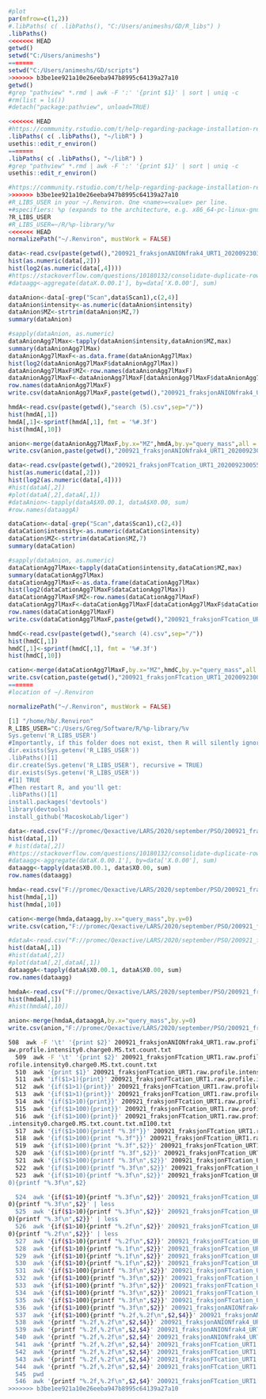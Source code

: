 ```r
#plot
par(mfrow=c(1,2))
#.libPaths( c( .libPaths(), "C:/Users/animeshs/GD/R_libs") )
.libPaths()
<<<<<<< HEAD
getwd()
setwd("C:/Users/animeshs")
=======
setwd("C:/Users/animeshs/GD/scripts")
>>>>>>> b3be1ee921a10e26eeba947b8995c64139a27a10
getwd()
#grep "pathview" *.rmd | awk -F ':' '{print $1}' | sort | uniq -c
#rm(list = ls())
#detach("package:pathview", unload=TRUE)
```

```r
<<<<<<< HEAD
#https://community.rstudio.com/t/help-regarding-package-installation-renviron-rprofile-r-libs-r-libs-site-and-r-libs-user-oh-my/13888/8
.libPaths( c( .libPaths(), "~/libR") )
usethis::edit_r_environ()
=======
.libPaths( c( .libPaths(), "~/libR") )
#grep "pathview" *.rmd | awk -F ':' '{print $1}' | sort | uniq -c
usethis::edit_r_environ()

#https://community.rstudio.com/t/help-regarding-package-installation-renviron-rprofile-r-libs-r-libs-site-and-r-libs-user-oh-my/13888/8
>>>>>>> b3be1ee921a10e26eeba947b8995c64139a27a10
#R_LIBS_USER in your ~/.Renviron. One <name>=<value> per line.
+#specifiers: %p (expands to the architecture, e.g. x86_64-pc-linux-gnu) and %v (expands to major and minor R version, e.g. 3.5) - see 
?R_LIBS_USER
#R_LIBS_USER=~/R/%p-library/%v
<<<<<<< HEAD
normalizePath("~/.Renviron", mustWork = FALSE)
```

```r
data<-read.csv(paste(getwd(),"200921_fraksjonANIONfrak4_URT1_20200923030614.raw.profile.intensity0.charge0.MS.txt",sep="/"),sep='\t')
hist(as.numeric(data[,2]))
hist(log2(as.numeric(data[,4])))
#https://stackoverflow.com/questions/10180132/consolidate-duplicate-rows
#dataagg<-aggregate(dataX.0.00.1'], by=data['X.0.00'], sum)
```

```r
dataAnion<-data[-grep("Scan",data$Scan1),c(2,4)]
dataAnion$intensity<-as.numeric(dataAnion$intensity)
dataAnion$MZ<-strtrim(dataAnion$MZ,7)
summary(dataAnion)
```

```r
#sapply(dataAnion, as.numeric)
dataAnionAgg7lMax<-tapply(dataAnion$intensity,dataAnion$MZ,max)
summary(dataAnionAgg7lMax)
dataAnionAgg7lMaxF<-as.data.frame(dataAnionAgg7lMax)
hist(log2(dataAnionAgg7lMaxF$dataAnionAgg7lMax))
dataAnionAgg7lMaxF$MZ<-row.names(dataAnionAgg7lMaxF)
dataAnionAgg7lMaxF<-dataAnionAgg7lMaxF[dataAnionAgg7lMaxF$dataAnionAgg7lMax>10e6,]
row.names(dataAnionAgg7lMaxF)
write.csv(dataAnionAgg7lMaxF,paste(getwd(),"200921_fraksjonANIONfrak4_URT1_20200923030614.raw.profile.intensity0.charge0.MS.dataagg7lMaxF10e6.csv",sep="/"),row.names = F)
```

```r
hmdA<-read.csv(paste(getwd(),"search (5).csv",sep="/"))
hist(hmdA[,1])
hmdA[,1]<-sprintf(hmdA[,1], fmt = '%#.3f')
hist(hmdA[,10])
```

```r
anion<-merge(dataAnionAgg7lMaxF,by.x="MZ",hmdA,by.y="query_mass",all = T)
write.csv(anion,paste(getwd(),"200921_fraksjonANIONfrak4_URT1_20200923030614.raw.profile.intensity0.charge0.MS.dataagg7lMaxF10e6.HMDB.csv",sep="/"))
```



```r
data<-read.csv(paste(getwd(),"200921_fraksjonFTcation_URT1_20200923005518.raw.profile.intensity0.charge0.MS.txt",sep="/"),sep='\t')
hist(as.numeric(data[,2]))
hist(log2(as.numeric(data[,4])))
#hist(dataA[,2])
#plot(dataA[,2],dataA[,1])
#dataAnion<-tapply(dataA$X0.00.1, dataA$X0.00, sum)
#row.names(dataaggA)
```

```r
dataCation<-data[-grep("Scan",data$Scan1),c(2,4)]
dataCation$intensity<-as.numeric(dataCation$intensity)
dataCation$MZ<-strtrim(dataCation$MZ,7)
summary(dataCation)
```

```r
#sapply(dataAnion, as.numeric)
dataCationAgg7lMax<-tapply(dataCation$intensity,dataCation$MZ,max)
summary(dataCationAgg7lMax)
dataCationAgg7lMaxF<-as.data.frame(dataCationAgg7lMax)
hist(log2(dataCationAgg7lMaxF$dataCationAgg7lMax))
dataCationAgg7lMaxF$MZ<-row.names(dataCationAgg7lMaxF)
dataCationAgg7lMaxF<-dataCationAgg7lMaxF[dataCationAgg7lMaxF$dataCationAgg7lMax>10e6,]
row.names(dataCationAgg7lMaxF)
write.csv(dataCationAgg7lMaxF,paste(getwd(),"200921_fraksjonFTcation_URT1_20200923005518.raw.profile.intensity0.charge0.MS.dataagg7lMaxF10e6.csv",sep="/"),row.names = F)
```

```r
hmdC<-read.csv(paste(getwd(),"search (4).csv",sep="/"))
hist(hmdC[,1])
hmdC[,1]<-sprintf(hmdC[,1], fmt = '%#.3f')
hist(hmdC[,10])
```

```r
cation<-merge(dataCationAgg7lMaxF,by.x="MZ",hmdC,by.y="query_mass",all = T)
write.csv(cation,paste(getwd(),"200921_fraksjonFTcation_URT1_20200923005518.raw.profile.intensity0.charge0.MS.dataagg7lMaxF10e6.HMDB.csv",sep="/"))
=======
#location of ~/.Renviron

normalizePath("~/.Renviron", mustWork = FALSE)

[1] "/home/hb/.Renviron"
R_LIBS_USER="C:/Users/Greg/Software/R/%p-library/%v
Sys.getenv('R_LIBS_USER')
#Importantly, if this folder does not exist, then R will silently ignore it, despite properly parsing and expanding R_LIBS_USER, e.g.
dir.exists(Sys.getenv('R_LIBS_USER'))
.libPaths()[1]
dir.create(Sys.getenv('R_LIBS_USER'), recursive = TRUE)
dir.exists(Sys.getenv('R_LIBS_USER'))
#[1] TRUE
#Then restart R, and you'll get:
.libPaths()[1]
install.packages('devtools')
library(devtools)
install_github('MacoskoLab/liger')
```

```r
data<-read.csv("F://promec/Qexactive/LARS/2020/september/PSO/200921_fraksjonFTcation_URT1.raw.profile.intensity0.charge0.MS.txt.2dp.txt")
hist(data[,1])
# hist(data[,2])
#https://stackoverflow.com/questions/10180132/consolidate-duplicate-rows
#dataagg<-aggregate(dataX.0.00.1'], by=data['X.0.00'], sum)
dataagg<-tapply(data$X0.00.1, data$X0.00, sum)
row.names(dataagg)
```

```r
hmda<-read.csv("F://promec/Qexactive/LARS/2020/september/PSO/200921_fraksjonFTcation_URT1.raw.profile.intensity0.charge0.MS.txt.count.txt.d322.c100101.hmdb.csv")
hist(hmda[,1])
hist(hmda[,10])
```


```r
cation<-merge(hmda,dataagg,by.x="query_mass",by.y=0)
write.csv(cation,"F://promec/Qexactive/LARS/2020/september/PSO/200921_fraksjonFTcation_URT1.raw.profile.intensity0.charge0.MS.txt.count.txt.d322.c100101.hmdb.csvcation.csv")
```


```r
#dataA<-read.csv("F://promec/Qexactive/LARS/2020/september/PSO/200921_fraksjonANIONfrak4_URT1.raw.profile.intensity0.charge0.MS.txt.2dp.txt")
hist(dataA[,1])
#hist(dataA[,2])
#plot(dataA[,2],dataA[,1])
dataaggA<-tapply(dataA$X0.00.1, dataA$X0.00, sum)
row.names(dataagg)
```

```r
hmdaA<-read.csv("F://promec/Qexactive/LARS/2020/september/PSO/200921_fraksjonANIONfrak4_URT1.raw.profile.intensity0.charge0.MS.txt.count.txt.count.txt.d322.c100101.hmdb.csv")
hist(hmdaA[,1])
#hist(hmdaA[,10])
```

```r
anion<-merge(hmdaA,dataaggA,by.x="query_mass",by.y=0)
write.csv(anion,"F://promec/Qexactive/LARS/2020/september/PSO/200921_fraksjonANIONfrak4_URT1.raw.profile.intensity0.charge0.MS.txt.count.txt.count.txt.d322.c100101.hmdb.csanion.csv")
```

```bash
508  awk -F '\t' '{print $2}' 200921_fraksjonANIONfrak4_URT1.raw.profile.intensity0.charge0.MS.txt | sort | uniq -c > 200921_fraksjonANIONfrak4_URT1.r
aw.profile.intensity0.charge0.MS.txt.count.txt
  509  awk -F '\t' '{print $2}' 200921_fraksjonFTcation_URT1.raw.profile.intensity0.charge0.MS.txt | sort | uniq -c > 200921_fraksjonFTcation_URT1.raw.p
rofile.intensity0.charge0.MS.txt.count.txt
  510  awk '{print $1}' 200921_fraksjonFTcation_URT1.raw.profile.intensity0.charge0.MS.txt.count.txt | less
  511  awk 'if($1>1){print}' 200921_fraksjonFTcation_URT1.raw.profile.intensity0.charge0.MS.txt.count.txt | less
  512  awk '{if($1>1){print}}' 200921_fraksjonFTcation_URT1.raw.profile.intensity0.charge0.MS.txt.count.txt | less
  513  awk '{if($1>1){print}}' 200921_fraksjonFTcation_URT1.raw.profile.intensity0.charge0.MS.txt.count.txt | wc
  514  awk '{if($1>10){print}}' 200921_fraksjonFTcation_URT1.raw.profile.intensity0.charge0.MS.txt.count.txt | wc
  515  awk '{if($1>100){print}}' 200921_fraksjonFTcation_URT1.raw.profile.intensity0.charge0.MS.txt.count.txt | wc
  516  awk '{if($1>100){print}}' 200921_fraksjonFTcation_URT1.raw.profile.intensity0.charge0.MS.txt.count.txt > 200921_fraksjonFTcation_URT1.raw.profile
.intensity0.charge0.MS.txt.count.txt.mI100.txt
  517  awk '{if($1>100){printf "%.3f"}}' 200921_fraksjonFTcation_URT1.raw.profile.intensity0.charge0.MS.txt.count.txt | less
  518  awk '{if($1>100){print "%.3f"}}' 200921_fraksjonFTcation_URT1.raw.profile.intensity0.charge0.MS.txt.count.txt | less
  519  awk '{if($1>100){print "%.3f",$2}}' 200921_fraksjonFTcation_URT1.raw.profile.intensity0.charge0.MS.txt.count.txt | less
  520  awk '{if($1>100){printf "%.3f",$2}}' 200921_fraksjonFTcation_URT1.raw.profile.intensity0.charge0.MS.txt.count.txt | less
  521  awk '{if($1>100){printf "%.3f\n",$2}}' 200921_fraksjonFTcation_URT1.raw.profile.intensity0.charge0.MS.txt.count.txt | less
  522  awk '{if($1>100){printf "%.3f\n",$2}}' 200921_fraksjonFTcation_URT1.raw.profile.intensity0.charge0.MS.txt.count.txt | sort |uniq -c| less
  523  awk '{if($1>10){printf "%.3f\n",$2}}' 200921_fraksjonFTcation_URT1.raw.profile.intensity0.charge0.MS.txt.count.txt | sort |uniq -c| awk '{if($1>1
0){printf "%.3f\n",$2}

  524  awk '{if($1>10){printf "%.3f\n",$2}}' 200921_fraksjonFTcation_URT1.raw.profile.intensity0.charge0.MS.txt.count.txt | sort |uniq -c| awk '{if($1>1
0){printf "%.3f\n",$2}' | less
  525  awk '{if($1>10){printf "%.3f\n",$2}}' 200921_fraksjonFTcation_URT1.raw.profile.intensity0.charge0.MS.txt.count.txt | sort |uniq -c| awk '{if($1>1
0){printf "%.3f\n",$2}}' | less
  526  awk '{if($1>10){printf "%.2f\n",$2}}' 200921_fraksjonFTcation_URT1.raw.profile.intensity0.charge0.MS.txt.count.txt | sort |uniq -c| awk '{if($1>1
0){printf "%.2f\n",$2}}' | less
  527  awk '{if($1>10){printf "%.2f\n",$2}}' 200921_fraksjonFTcation_URT1.raw.profile.intensity0.charge0.MS.txt.count.txt | sort |uniq -c| awk '{if($1>10){printf "%.2f\n",$2}}' | wc
  528  awk '{if($1>10){printf "%.1f\n",$2}}' 200921_fraksjonFTcation_URT1.raw.profile.intensity0.charge0.MS.txt.count.txt | sort |uniq -c| awk '{if($1>10){printf "%.1f\n",$2}}' | wc
  529  awk '{if($1>10){printf "%.1f\n",$2}}' 200921_fraksjonFTcation_URT1.raw.profile.intensity0.charge0.MS.txt.count.txt | sort |uniq -c| awk '{if($1>10){printf "%.1f\n",$2}}' > 200921_fraksjonFTcation_URT1.raw.profile.intensity0.charge0.MS.txt.count.txt.d1.c10.txt
  530  awk '{if($1>10){printf "%.1f\n",$2}}' 200921_fraksjonFTcation_URT1.raw.profile.intensity0.charge0.MS.txt.count.txt | sort |uniq -c| awk '{if($1>10){printf "%.1f\n",$2}}' | sort | uniq -c > 200921_fraksjonFTcation_URT1.raw.profile.intensity0.charge0.MS.txt.count.txt.d1.c10.txt 
  531  awk '{if($1>100){printf "%.3f\n",$2}}' 200921_fraksjonFTcation_URT1.raw.profile.intensity0.charge0.MS.txt.count.txt | sort |uniq -c| awk '{if($1>100){printf "%.3f\n",$2}}' | sort | uniq -c > 200921_fraksjonFTcation_URT1.raw.profile.intensity0.charge0.MS.txt.count.txt.d3.c100.txt 
  532  awk '{if($1>100){printf "%.3f\n",$2}}' 200921_fraksjonFTcation_URT1.raw.profile.intensity0.charge0.MS.txt.count.txt | sort |uniq -c| awk '{if($1>10){printf "%.3f\n",$2}}' | sort | uniq -c > 200921_fraksjonFTcation_URT1.raw.profile.intensity0.charge0.MS.txt.count.txt.d3.c100.txt 
  533  awk '{if($1>100){printf "%.3f\n",$2}}' 200921_fraksjonFTcation_URT1.raw.profile.intensity0.charge0.MS.txt.count.txt | sort |uniq -c| awk '{if($1>10){printf "%.2f\n",$2}}' | sort | uniq -c > 200921_fraksjonFTcation_URT1.raw.profile.intensity0.charge0.MS.txt.count.txt.d3.c100.txt 
  534  awk '{if($1>100){printf "%.3f\n",$2}}' 200921_fraksjonFTcation_URT1.raw.profile.intensity0.charge0.MS.txt.count.txt | sort |uniq -c| awk '{if($1>10){printf "%.2f\n",$2}}' | sort | uniq -c | awk '{if($1>1){printf "%.1f\n",$2}}' | sort | uniq -c > 200921_fraksjonFTcation_URT1.raw.profile.intensity0.charge0.MS.txt.count.txt.d321.c100101.txt 
  535  awk '{if($1>100){printf "%.3f\n",$2}}' 200921_fraksjonFTcation_URT1.raw.profile.intensity0.charge0.MS.txt.count.txt | sort |uniq -c| awk '{if($1>10){printf "%.2f\n",$2}}' | sort | uniq -c | awk '{if($1>1){printf "%.2f\n",$2}}' | sort | uniq -c > 200921_fraksjonFTcation_URT1.raw.profile.intensity0.charge0.MS.txt.count.txt.d322.c100101.txt 
  536  awk '{if($1>100){printf "%.3f\n",$2}}' 200921_fraksjonANIONfrak4_URT1.raw.profile.intensity0.charge0.MS.txt.count.txt | sort |uniq -c| awk '{if($1>10){printf "%.2f\n",$2}}' | sort | uniq -c | awk '{if($1>1){printf "%.2f\n",$2}}' | sort | uniq -c > 200921_fraksjonANIONfrak4_URT1.raw.profile.intensity0.charge0.MS.txt.count.txt.count.txt.d322.c100101.txt 
  537  awk '{if($1>100){printf "%.2f,%.2f\n",$2,$4}}' 200921_fraksjonANIONfrak4_URT1.raw.profile.intensity0.charge0.MS.txt.count.txt | less
  538  awk '{printf "%.2f,%.2f\n",$2,$4}}' 200921_fraksjonANIONfrak4_URT1.raw.profile.intensity0.charge0.MS.txt | less
  539  awk '{printf "%.2f,%.2f\n",$2,$4}' 200921_fraksjonANIONfrak4_URT1.raw.profile.intensity0.charge0.MS.txt | less
  540  awk '{printf "%.2f,%.2f\n",$2,$4}' 200921_fraksjonANIONfrak4_URT1.raw.profile.intensity0.charge0.MS.txt > 200921_fraksjonANIONfrak4_URT1.raw.profile.intensity0.charge0.MS.txt.2dp.txt
  541  awk '{printf "%.2f,%.2f\n",$2,$4}' 200921_fraksjonFTcation_URT1.raw.profile.intensity0.charge0.MS.txt | less
  542  awk '{printf "%.2f,%.2f\n",$2,$4}' 200921_fraksjonFTcation_URT1.raw.profile.intensity0.charge0.MS.txt > 200921_fraksjonFTcation_URT1.raw.profile.intensity0.charge0.MS.txt.2dp.txt
  543  awk '{printf "%.2f,%.2f\n",$2,$4}' 200921_fraksjonFTcation_URT1.raw.profile.intensity0.charge0.MS.txt | less
  544  awk '{printf "%.2f,%.2f\n",$2,$4}' 200921_fraksjonFTcation_URT1.raw.profile.intensity0.charge0.MS.txt | wc
  545  pwd
  546  awk '{printf "%.2f,%.2f\n",$2,$4}' 200921_fraksjonFTcation_URT1.raw.profile.intensity0.charge0.MS.txt | wc
>>>>>>> b3be1ee921a10e26eeba947b8995c64139a27a10
```

